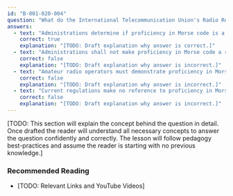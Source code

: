 ```yaml
---
id: "B-001-020-004"
question: "What do the International Telecommunication Union's Radio Regulations prescribe regarding proficiency in Morse code?"
answers:
  - text: "Administrations determine if proficiency in Morse code is a requirement for authorization"
    correct: true
    explanation: "[TODO: Draft explanation why answer is correct.]"
  - text: "Administrations shall not make proficiency in Morse code a requirement"
    correct: false
    explanation: "[TODO: Draft explanation why answer is incorrect.]"
  - text: "Amateur radio operators must demonstrate proficiency in Morse code before using it on international communications"
    correct: false
    explanation: "[TODO: Draft explanation why answer is incorrect.]"
  - text: "Current regulations make no reference to proficiency in Morse code"
    correct: false
    explanation: "[TODO: Draft explanation why answer is incorrect.]"
---
```


[TODO: This section will explain the concept behind the question in detail. Once drafted the reader will understand all necessary concepts to answer the question confidently and correctly. The lesson will follow pedagogy best-practices and assume the reader is starting with no previous knowledge.]

### Recommended Reading

- [TODO: Relevant Links and YouTube Videos]
